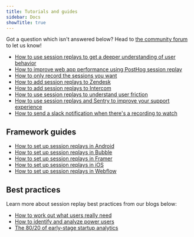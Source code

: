 ```yaml
---
title: Tutorials and guides
sidebar: Docs
showTitle: true
---
```

Got a question which isn't answered below? Head to [the community forum](/questions) to let us know!

- [How to use session replays to get a deeper understanding of user behavior](/tutorials/explore-insights-session-recordings)
- [How to improve web app performance using PostHog session replay](/tutorials/performance-metrics)
- [How to only record the sessions you want](/tutorials/limit-session-recordings)
- [How to add session replays to Zendesk](/tutorials/zendesk-session-replays)
- [How to add session replays to Intercom](/tutorials/intercom-session-replays)
- [How to use session replays to understand user friction](/tutorials/filter-session-recordings)
- [How to use session replays and Sentry to improve your support experience](/tutorials/session-recordings-for-support)
- [How to send a slack notification when there's a recording to watch](/tutorials/session-recordings-in-slack)

## Framework guides

- [How to set up session replays in Android](/tutorials/android-session-replay)
- [How to set up session replays in Bubble](/tutorials/bubble-analytics)
- [How to set up session replays in Framer](/tutorials/framer-analytics)
- [How to set up session replays in iOS](/tutorials/ios-session-replay)
- [How to set up session replays in Webflow](/tutorials/webflow)

## Best practices

Learn more about session replay best practices from our blogs below:

- [How to work out what users really need](/blog/how-to-work-out-what-users-need)
- [How to identify and analyze power users](/tutorials/power-users)
- [The 80/20 of early-stage startup analytics](/founders/early-stage-analytics)
